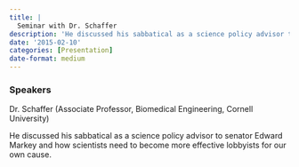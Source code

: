 ```yaml
---
title: |
  Seminar with Dr. Schaffer
description: 'He discussed his sabbatical as a science policy advisor to senator Edward Markey and how scientists need to become more effective lobbyists for our own cause.'
date: '2015-02-10'
categories: [Presentation]
date-format: medium 
---
```



### Speakers  
Dr. Schaffer (Associate Professor, Biomedical Engineering, Cornell University)

He discussed his sabbatical as a science policy advisor to senator Edward Markey and how scientists need to become more effective lobbyists for our own cause.


